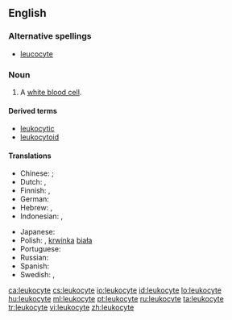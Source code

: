 ==English==
{{wikipedia}}

===Alternative spellings===
* [[leucocyte]]

===Noun===
{{en-noun}}

# {{context|cytology|immunology}} A [[white blood cell]].

====Derived terms====
*[[leukocytic]]
*[[leukocytoid]]

====Translations====
{{trans-top|a white blood cell}}
* Chinese:  {{t-|cmn|白血球|tr=bái xuè qiú|sc=Hani}}; {{t|cmn|白细胞|tr=bái xì bāo|sc=Hani}}
* Dutch: {{t-|nl|leukocyt|m}}, {{t|nl|witte bloedcel|f|m}}
* Finnish: {{t+|fi|valkosolu}}, {{t+|fi|leukosyytti}}
* German: {{t+|de|Leukozyt|m}}
* Hebrew: {{t-|he|תא דם לבן}}, {{t-|he|לויקוציט}}
* Indonesian: {{t|id|leukosit|xs=Indonesian}}, {{t|id|sel darah putih|xs=Indonesian}}
{{trans-mid}}
* Japanese: {{t-|ja|白血球|tr=[[はっけっきゅう]], hakkekkyū}}
* Polish: {{t-|pl|leukocyt|m}}, [[krwinka]] [[biała]] {{f}}
* Portuguese: {{t+|pt|leucócito|m}}
* Russian: {{t+|ru|лейкоцит}}
* Spanish: {{t+|es|leucocito|m}}
* Swedish: {{t+|sv|leukocyt}}, {{t|sv|vit blodkropp}}
{{trans-bottom}}

[[ca:leukocyte]]
[[cs:leukocyte]]
[[io:leukocyte]]
[[id:leukocyte]]
[[lo:leukocyte]]
[[hu:leukocyte]]
[[ml:leukocyte]]
[[pt:leukocyte]]
[[ru:leukocyte]]
[[ta:leukocyte]]
[[tr:leukocyte]]
[[vi:leukocyte]]
[[zh:leukocyte]]
